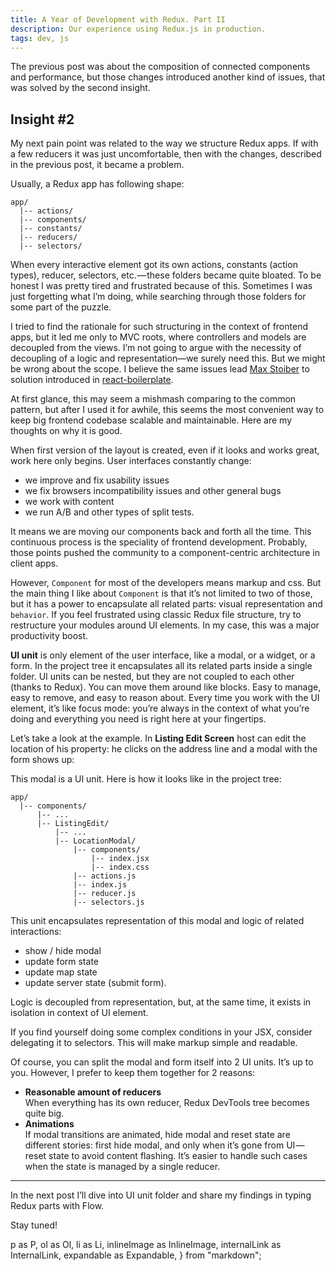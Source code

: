 ```yaml
---
title: A Year of Development with Redux. Part II
description: Our experience using Redux.js in production.
tags: dev, js
---
```


<P>
  The <InternalLink path="/blog/dev/2017/year-of-development-with-redux-part-1">previous post</InternalLink> was about the composition of connected components and performance, but those changes introduced another kind of issues, that was solved by the second insight.
</P>

## Insight #2
My next pain point was related to the way we structure Redux apps. If with a few reducers it was just uncomfortable, then with the changes, described in the previous post, it became a problem.

Usually, a Redux app has following shape:

```
app/
  |-- actions/
  |-- components/
  |-- constants/
  |-- reducers/
  |-- selectors/
```

When every interactive element got its own actions, constants (action types), reducer, selectors, etc. — these folders became quite bloated. To be honest I was pretty tired and frustrated because of this. Sometimes I was just forgetting what I’m doing, while searching through those folders for some part of the puzzle.

I tried to find the rationale for such structuring in the context of frontend apps, but it led me only to MVC roots, where controllers and models are decoupled from the views. I’m not going to argue with the necessity of decoupling of a logic and representation—we surely need this. But we might be wrong about the scope. I believe the same issues lead [Max Stoiber](https://medium.com/@mxstbr) to solution introduced in [react-boilerplate](https://github.com/mxstbr/react-boilerplate/).

At first glance, this may seem a mishmash comparing to the common pattern, but after I used it for awhile, this seems the most convenient way to keep big frontend codebase scalable and maintainable. Here are my thoughts on why it is good.

When first version of the layout is created, even if it looks and works great, work here only begins. User interfaces constantly change:
- we improve and fix usability issues
- we fix browsers incompatibility issues and other general bugs
- we work with content
- we run A/B and other types of split tests.

It means we are moving our components back and forth all the time. This continuous process is the speciality of frontend development. Probably, those points pushed the community to a component-centric architecture in client apps.

However, `Component` for most of the developers means markup and css. But the main thing I like about `Component` is that it’s not limited
to two of those, but it has a power to encapsulate all related parts: visual representation and `behavior`. If you feel frustrated using classic Redux file structure, try to restructure your modules around UI elements. In my case, this was a major productivity boost.

<InlineImage
  src={uiUnitImage}
  placement="fill"
  caption="UI Unit"
/>

**UI unit** is only element of the user interface, like a modal, or a widget, or a form. In the project tree it encapsulates all its related parts inside a single folder. UI units can be nested, but they are not coupled to each other (thanks to Redux). You can move them around like blocks. Easy to manage, easy to remove, and easy to reason about. Every time you work with the UI element, it’s like focus mode: you’re always in the context of what you’re doing and everything you need is right here at your fingertips.

Let’s take a look at the example. In **Listing Edit Screen** host can edit the location of his property: he clicks on the address line and a modal with the form shows up:

<InlineImage
  src={formImage}
  placement="fill"
  caption="Location form"
/>

This modal is a UI unit. Here is how it looks like in the project tree:

```
app/
  |-- components/
      |-- ...
      |-- ListingEdit/
          |-- ...
          |-- LocationModal/
              |-- components/
                  |-- index.jsx
                  |-- index.css
              |-- actions.js
              |-- index.js
              |-- reducer.js
              |-- selectors.js
```

This unit encapsulates representation of this modal and logic of related interactions:
- show / hide modal
- update form state
- update map state
- update server state (submit form).

Logic is decoupled from representation, but, at the same time, it exists in isolation in context of UI element.

<Expandable label="Tip: Minimize amount of logic in your markup">
  <P>
    If you find yourself doing some complex conditions in your JSX, consider delegating it to selectors. This will make markup simple and readable.
  </P>
</Expandable>

Of course, you can split the modal and form itself into 2 UI units. It’s up to you. However, I prefer to keep them together for 2 reasons:

- **Reasonable amount of reducers**
  <br />
  When everything has its own reducer, Redux DevTools tree becomes quite big.
- **Animations**
  <br />
  If modal transitions are animated, hide modal and reset state are different stories: first hide modal, and only when it’s gone from UI — reset state to avoid content flashing. It’s easier to handle such cases when the state is managed by a single reducer.

---

In the <InternalLink path="/blog/dev/2017/year-of-development-with-redux-part-3">next post</InternalLink> I’ll dive into UI unit folder and share my findings in typing Redux parts with Flow.

Stay tuned!


<!-- ----------------------------------------------------------------------- -->

  p as P,
  ol as Ol,
  li as Li,
  inlineImage as InlineImage,
  internalLink as InternalLink,
  expandable as Expandable,
} from "markdown";

